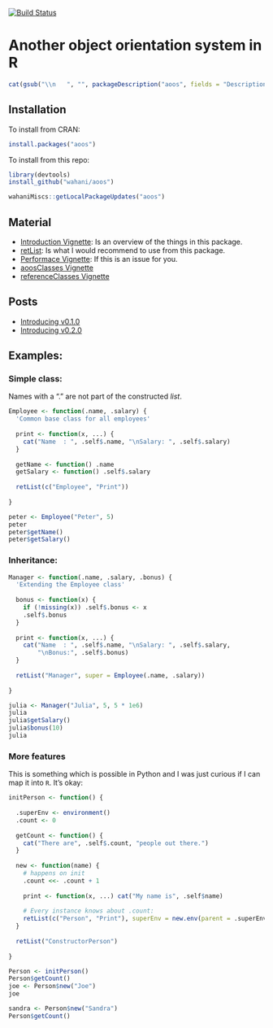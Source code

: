 [![Build Status](https://travis-ci.org/wahani/aoos.png?branch=master)](https://travis-ci.org/wahani/aoos)

# Another object orientation system in R
```r
cat(gsub("\\n   ", "", packageDescription("aoos", fields = "Description")))
```

## Installation
To install from CRAN:
```r
install.packages("aoos")
```

To install from this repo:
```r
library(devtools)
install_github("wahani/aoos")
```

```r
wahaniMiscs::getLocalPackageUpdates("aoos")
```

## Material

- [Introduction Vignette](http://htmlpreview.github.io/?https://github.com/wahani/aoos/blob/master/inst/doc/Introduction.html): Is an overview of the things in this package.
- [retList](http://htmlpreview.github.io/?https://github.com/wahani/aoos/blob/master/inst/doc/retListClasses.html): Is what I would recommend to use from this package.
- [Performace Vignette](http://htmlpreview.github.io/?https://github.com/wahani/aoos/blob/master/inst/doc/performance.html): If this is an issue for you.
- [aoosClasses Vignette](http://htmlpreview.github.io/?https://github.com/wahani/aoos/blob/master/inst/doc/aoosClasses.html)
- [referenceClasses Vignette](http://htmlpreview.github.io/?https://github.com/wahani/aoos/blob/master/inst/doc/referenceClasses.html)

## Posts

- [Introducing v0.1.0](http://wahani.github.io/2015/01/Introducing-Another-Object-Orientation-System/)
- [Introducing v0.2.0](http://wahani.github.io/2015/05/Introducing-Another-Object-Orientation-System-2/)

## Examples:

### Simple class:

Names with a "." are not part of the constructed *list*.
```r
Employee <- function(.name, .salary) {
  'Common base class for all employees'
  
  print <- function(x, ...) {
    cat("Name  : ", .self$.name, "\nSalary: ", .self$.salary)
  }
  
  getName <- function() .name
  getSalary <- function() .self$.salary
  
  retList(c("Employee", "Print"))
  
}

peter <- Employee("Peter", 5)
peter
peter$getName()
peter$getSalary()
```

### Inheritance:

```r
Manager <- function(.name, .salary, .bonus) {
  'Extending the Employee class'
  
  bonus <- function(x) {
    if (!missing(x)) .self$.bonus <- x
    .self$.bonus
  }
  
  print <- function(x, ...) {
    cat("Name  : ", .self$.name, "\nSalary: ", .self$.salary, 
        "\nBonus:", .self$.bonus)
  }
  
  retList("Manager", super = Employee(.name, .salary))
  
}

julia <- Manager("Julia", 5, 5 * 1e6)
julia
julia$getSalary()
julia$bonus(10)
julia
```

### More features

This is something which is possible in Python and I was just curious if I can map it into `R`. It's okay:

```r
initPerson <- function() {
  
  .superEnv <- environment()
  .count <- 0
  
  getCount <- function() {
    cat("There are", .self$.count, "people out there.")
  }
  
  new <- function(name) {
    # happens on init
    .count <<- .count + 1
    
    print <- function(x, ...) cat("My name is", .self$name)
    
    # Every instance knows about .count:
    retList(c("Person", "Print"), superEnv = new.env(parent = .superEnv))
  }
  
  retList("ConstructorPerson")
  
}

Person <- initPerson()
Person$getCount()
joe <- Person$new("Joe")
joe

sandra <- Person$new("Sandra")
Person$getCount()
```